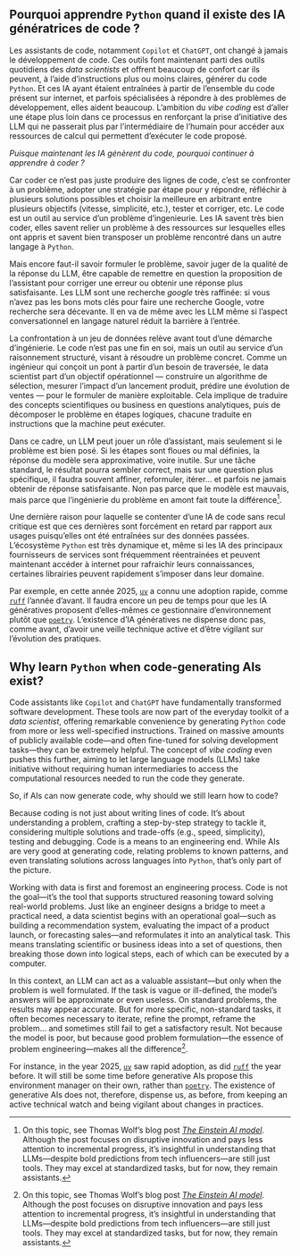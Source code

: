 ::: {.content-visible when-profile="fr"}

# Pourquoi apprendre `Python` quand il existe des IA génératrices de code ?

Les assistants de code, notamment `Copilot` et `ChatGPT`, ont changé à jamais le développement de code. Ces outils font maintenant parti des outils quotidiens des _data scientists_ et offrent beaucoup de confort car ils peuvent, à l'aide d'instructions plus ou moins claires, générer du code `Python`. Et ces IA ayant étaient entraînées à partir de l'ensemble du code présent sur internet, et parfois spécialisées à répondre à des problèmes de développement, elles aident beaucoup. L'ambition du _vibe coding_ est d'aller une étape plus loin dans ce processus en renforçant la prise d'initiative des LLM qui ne passerait plus par l'intermédiaire de l'humain pour accéder aux ressources de calcul qui permettent d'exécuter le code proposé.

_Puisque maintenant les IA génèrent du code, pourquoi continuer à apprendre à coder ?_

Car coder ce n'est pas juste produire des lignes de code, c'est se confronter à un problème, adopter une stratégie par étape pour y répondre, réfléchir à plusieurs solutions possibles et choisir la meilleure en arbitrant entre plusieurs objectifs (vitesse, simplicité, etc.), tester et corriger, etc. Le code est un outil au service d'un problème d'ingenieurie. Les IA savent très bien coder, elles savent relier un problème à des ressources sur lesquelles elles ont appris et savent bien transposer un problème rencontré dans un autre langage à `Python`.

Mais encore faut-il savoir formuler le problème, savoir juger de la qualité de la réponse du LLM, être capable de remettre en question la proposition de l'assistant pour corriger une erreur ou obtenir une réponse plus satisfaisante. Les LLM sont une recherche _google_ très raffinée: si vous n'avez pas les bons mots clés pour faire une recherche Google, votre recherche sera décevante. Il en va de même avec les LLM même si l'aspect conversationnel en langage naturel réduit la barrière à l'entrée.

La confrontation à un jeu de données relève avant tout d’une démarche d’ingénierie. Le code n’est pas une fin en soi, mais un outil au service d’un raisonnement structuré, visant à résoudre un problème concret. Comme un ingénieur qui conçoit un pont à partir d’un besoin de traversée, le data scientist part d’un objectif opérationnel — construire un algorithme de sélection, mesurer l’impact d’un lancement produit, prédire une évolution de ventes — pour le formuler de manière exploitable. Cela implique de traduire des concepts scientifiques ou business en questions analytiques, puis de décomposer le problème en étapes logiques, chacune traduite en instructions que la machine peut exécuter.

Dans ce cadre, un LLM peut jouer un rôle d’assistant, mais seulement si le problème est bien posé. Si les étapes sont floues ou mal définies, la réponse du modèle sera approximative, voire inutile. Sur une tâche standard, le résultat pourra sembler correct, mais sur une question plus spécifique, il faudra souvent affiner, reformuler, itérer… et parfois ne jamais obtenir de réponse satisfaisante. Non pas parce que le modèle est mauvais, mais parce que l’ingénierie du problème en amont fait toute la différence[^ai-enstein].

[^ai-enstein]: Il n'est pas inutile sur ce sujet de lire le _post_ de Thomas Wolf (CSO de `HuggingFace`) ["The Einstein AI model"](https://thomwolf.io/blog/scientific-ai.html). Même si le _post_ évoque principalement les innovations de rupture en mettant quelque peu de côté les innovations marginales, il est intéressant de comprendre que les LLM, en dépit des grandes annonces prophétiques faites par les gourous de la tech, restent des outils qui certes ont de bonnes performances sur des tests standardisés mais restent des assistants, pour l'heure.

Une dernière raison pour laquelle se contenter d'une IA de code sans recul critique est que ces dernières sont forcément en retard par rapport aux usages puisqu'elles ont été entraînées sur des données passées. L'écosystème `Python` est très dynamique et, même si les IA des principaux fournisseurs de services sont fréquemment réentrainées et peuvent maintenant accéder à internet pour rafraichir leurs connaissances, certaines librairies peuvent rapidement s'imposer dans leur domaine.

Par exemple, en cette année 2025, [`uv`](https://docs.astral.sh/uv/) a connu une adoption rapide, comme [`ruff`](https://docs.astral.sh/ruff/) l'année d'avant. Il faudra encore un peu de temps pour que les IA génératives proposent d'elles-mêmes ce gestionnaire d'environnement plutôt que [`poetry`](https://python-poetry.org/). L'existence d'IA génératives ne dispense donc pas, comme avant, d'avoir une veille technique active et d'être vigilant sur l'évolution des pratiques.
:::

::: {.content-visible when-profile="en"}

# Why learn `Python` when code-generating AIs exist?

Code assistants like `Copilot` and `ChatGPT` have fundamentally transformed software development. These tools are now part of the everyday toolkit of a _data scientist_, offering remarkable convenience by generating `Python` code from more or less well-specified instructions. Trained on massive amounts of publicly available code—and often fine-tuned for solving development tasks—they can be extremely helpful. The concept of _vibe coding_ even pushes this further, aiming to let large language models (LLMs) take initiative without requiring human intermediaries to access the computational resources needed to run the code they generate.

So, if AIs can now generate code, why should we still learn how to code?

Because coding is not just about writing lines of code. It’s about understanding a problem, crafting a step-by-step strategy to tackle it, considering multiple solutions and trade-offs (e.g., speed, simplicity), testing and debugging. Code is a means to an engineering end. While AIs are very good at generating code, relating problems to known patterns, and even translating solutions across languages into `Python`, that’s only part of the picture.

Working with data is first and foremost an engineering process. Code is not the goal—it’s the tool that supports structured reasoning toward solving real-world problems. Just like an engineer designs a bridge to meet a practical need, a data scientist begins with an operational goal—such as building a recommendation system, evaluating the impact of a product launch, or forecasting sales—and reformulates it into an analytical task. This means translating scientific or business ideas into a set of questions, then breaking those down into logical steps, each of which can be executed by a computer.

In this context, an LLM can act as a valuable assistant—but only when the problem is well formulated. If the task is vague or ill-defined, the model’s answers will be approximate or even useless. On standard problems, the results may appear accurate. But for more specific, non-standard tasks, it often becomes necessary to iterate, refine the prompt, reframe the problem… and sometimes still fail to get a satisfactory result. Not because the model is poor, but because good problem formulation—the essence of problem engineering—makes all the difference[^ai-enstein].

[^ai-enstein]: On this topic, see Thomas Wolf’s blog post [_The Einstein AI model_](https://thomwolf.io/blog/scientific-ai.html). Although the post focuses on disruptive innovation and pays less attention to incremental progress, it’s insightful in understanding that LLMs—despite bold predictions from tech influencers—are still just tools. They may excel at standardized tasks, but for now, they remain assistants.

For instance, in the year 2025, [`uv`](https://docs.astral.sh/uv/) saw rapid adoption, as did [`ruff`](https://docs.astral.sh/ruff/) the year before. It will still be some time before generative AIs propose this environment manager on their own, rather than [`poetry`](https://python-poetry.org/). The existence of generative AIs does not, therefore, dispense us, as before, from keeping an active technical watch and being vigilant about changes in practices.
:::
